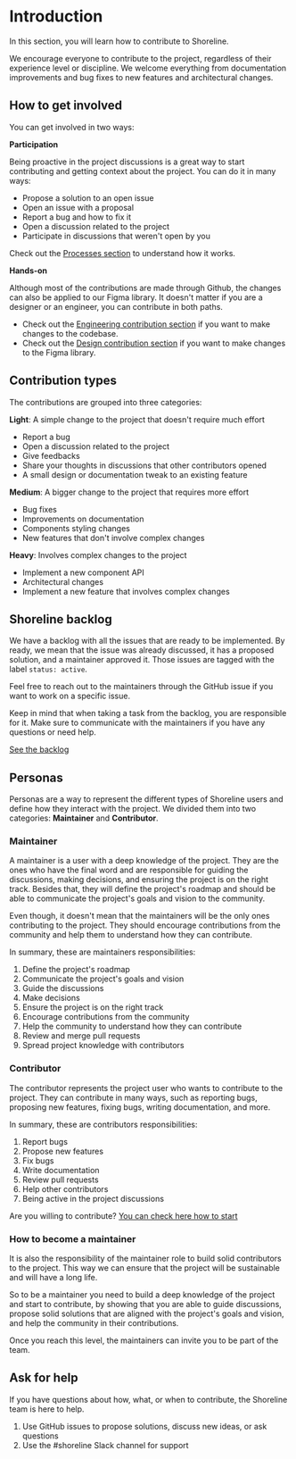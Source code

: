 # Introduction

In this section, you will learn how to contribute to Shoreline.

We encourage everyone to contribute to the project, regardless of their experience level or discipline.
We welcome everything from documentation improvements and bug fixes to new features and architectural changes.

## How to get involved

You can get involved in two ways:

**Participation**

Being proactive in the project discussions is a great way to start contributing and getting context about the project. You can do it in many ways:

* Propose a solution to an open issue
* Open an issue with a proposal
* Report a bug and how to fix it
* Open a discussion related to the project
* Participate in discussions that weren't open by you

Check out the [Processes section](/guides/processes) to understand how it works.

**Hands-on**

Although most of the contributions are made through Github, the changes can also be applied to our Figma library.
It doesn't matter if you are a designer or an engineer, you can contribute in both paths.

* Check out the [Engineering contribution section](/guides/engineering-contribution/development-guideline) if you want to make changes to the codebase.
* Check out the [Design contribution section](/guides/design-contribution/handoff-requirements) if you want to make changes to the Figma library.

## Contribution types

The contributions are grouped into three categories:

**Light**: A simple change to the project that doesn't require much effort

* Report a bug
* Open a discussion related to the project
* Give feedbacks
* Share your thoughts in discussions that other contributors opened
* A small design or documentation tweak to an existing feature

**Medium**: A bigger change to the project that requires more effort

* Bug fixes
* Improvements on documentation
* Components styling changes
* New features that don't involve complex changes

**Heavy**: Involves complex changes to the project

* Implement a new component API
* Architectural changes
* Implement a new feature that involves complex changes

## Shoreline backlog

We have a backlog with all the issues that are ready to be implemented. By ready, we mean that the issue was already discussed, it has a proposed solution, and a maintainer approved it. Those issues are tagged with the label `status: active`.

Feel free to reach out to the maintainers through the GitHub issue if you want to work on a specific issue.

Keep in mind that when taking a task from the backlog, you are responsible for it. Make sure to communicate with the maintainers if you have any questions or need help.

[See the backlog](https://github.com/orgs/vtex/projects/61/views/1)

## Personas

Personas are a way to represent the different types of Shoreline users and define how they interact with the project.
We divided them into two categories: **Maintainer** and **Contributor**.

### Maintainer

A maintainer is a user with a deep knowledge of the project. They are the ones who have the final word and are
responsible for guiding the discussions, making decisions, and ensuring the project is on the right track. Besides that,
they will define the project's roadmap and should be able to communicate the project's goals and vision to the community.

Even though, it doesn't mean that the maintainers will be the only ones contributing to the project. They should encourage
contributions from the community and help them to understand how they can contribute.

In summary, these are maintainers responsibilities:

1. Define the project's roadmap
2. Communicate the project's goals and vision
3. Guide the discussions
4. Make decisions
5. Ensure the project is on the right track
6. Encourage contributions from the community
7. Help the community to understand how they can contribute
8. Review and merge pull requests
9. Spread project knowledge with contributors

### Contributor

The contributor represents the project user who wants to contribute to the project. They can contribute in many ways, such as
reporting bugs, proposing new features, fixing bugs, writing documentation, and more.

In summary, these are contributors responsibilities:

1. Report bugs
2. Propose new features
3. Fix bugs
4. Write documentation
5. Review pull requests
6. Help other contributors
7. Being active in the project discussions

Are you willing to contribute? [You can check here how to start](/guides/contributing)

### How to become a maintainer

It is also the responsibility of the maintainer role to build solid contributors to the project. This way we can ensure that the project will be sustainable and will have a long life.

So to be a maintainer you need to build a deep knowledge of the project and start to contribute, by showing that you are able to guide discussions,
propose solid solutions that are aligned with the project's goals and vision, and help the community in their contributions.

Once you reach this level, the maintainers can invite you to be part of the team.

## Ask for help

If you have questions about how, what, or when to contribute, the Shoreline team is here to help.

1. Use GitHub issues to propose solutions, discuss new ideas, or ask questions
2. Use the #shoreline Slack channel for support
